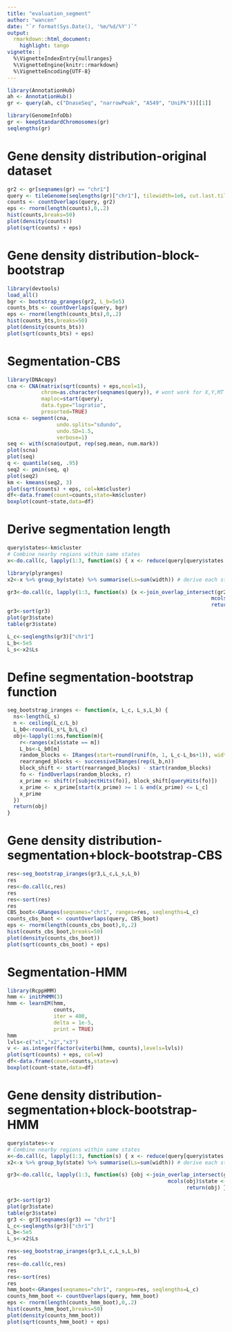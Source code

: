 ```yaml
---
title: "evaluation_segment"
author: "wancen"
date: "`r format(Sys.Date(), '%m/%d/%Y')`"
output:
  rmarkdown::html_document:
    highlight: tango
vignette: |
  %\VignetteIndexEntry{nullranges}
  %\VignetteEngine{knitr::rmarkdown}
  %\VignetteEncoding{UTF-8}
---
```


```r
library(AnnotationHub)
ah <- AnnotationHub()
gr <- query(ah, c("DnaseSeq", "narrowPeak", "A549", "UniPk"))[[1]]
```

```r
library(GenomeInfoDb)
gr <- keepStandardChromosomes(gr)
seqlengths(gr)
```

# Gene density distribution-original dataset
```r
gr2 <- gr[seqnames(gr) == "chr1"]
query <- tileGenome(seqlengths(gr)["chr1"], tilewidth=1e6, cut.last.tile.in.chrom=TRUE)
counts <- countOverlaps(query, gr2)
eps <- rnorm(length(counts),0,.2)
hist(counts,breaks=50)
plot(density(counts))
plot(sqrt(counts) + eps)
```

# Gene density distribution-block-bootstrap
```r
library(devtools)
load_all()
bgr <- bootstrap_granges(gr2, L_b=5e5)
counts_bts <- countOverlaps(query, bgr)
eps <- rnorm(length(counts_bts),0,.2)
hist(counts_bts,breaks=50)
plot(density(counts_bts))
plot(sqrt(counts_bts) + eps)
```

# Segmentation-CBS
```r
library(DNAcopy)
cna <- CNA(matrix(sqrt(counts) + eps,ncol=1),
           chrom=as.character(seqnames(query)), # wont work for X,Y,MT
           maploc=start(query),
           data.type="logratio",
           presorted=TRUE)
scna <- segment(cna,
                undo.splits="sdundo",
                undo.SD=1.5,
                verbose=1)
seq <- with(scna$output, rep(seg.mean, num.mark))
plot(scna)
plot(seq)
q <- quantile(seq, .95)
seq2 <- pmin(seq, q)
plot(seq2)
km <- kmeans(seq2, 3)
plot(sqrt(counts) + eps, col=km$cluster)
df<-data.frame(count=counts,state=km$cluster)
boxplot(count~state,data=df)
```
# Derive segmentation length
```r
query$states<-km$cluster 
# Combine nearby regions within same states
x<-do.call(c, lapply(1:3, function(s) { x <- reduce(query[query$states == s]); mcols(x)$state <- s; x }))

library(plyranges)
x2<-x %>% group_by(state) %>% summarise(Ls=sum(width)) # derive each states length

gr3<-do.call(c, lapply(1:3, function(s) {x <-join_overlap_intersect(gr2,x[x$state == s])
                                                                  mcols(x)$state <- s
                                                                  return(x) }))
gr3<-sort(gr3)
plot(gr3$state)
table(gr3$state)

L_c<-seqlengths(gr3)["chr1"]
L_b<-5e5
L_s<-x2$Ls
```

# Define segmentation-bootstrap function
```r
seg_bootstrap_iranges <- function(x, L_c, L_s,L_b) {
  ns<-length(L_s)
  n <- ceiling(L_c/L_b) 
  L_b0<-round(L_s*L_b/L_c)
  obj<-lapply(1:ns,function(m){
    r<-ranges(x[x$state == m])
    L_bs<-L_b0[m]
    random_blocks <- IRanges(start=round(runif(n, 1, L_c-L_bs+1)), width=L_bs)
    rearranged_blocks <- successiveIRanges(rep(L_b,n))
    block_shift <- start(rearranged_blocks) - start(random_blocks)
    fo <- findOverlaps(random_blocks, r)
    x_prime <- shift(r[subjectHits(fo)], block_shift[queryHits(fo)])
    x_prime <- x_prime[start(x_prime) >= 1 & end(x_prime) <= L_c]
    x_prime
  })
  return(obj)
}
```

# Gene density distribution-segmentation+block-bootstrap-CBS
```r
res<-seg_bootstrap_iranges(gr3,L_c,L_s,L_b)
res
res<-do.call(c,res)  
res
res<-sort(res)
res
CBS_boot<-GRanges(seqnames="chr1", ranges=res, seqlengths=L_c)
counts_cbs_boot <- countOverlaps(query, CBS_boot)
eps <- rnorm(length(counts_cbs_boot),0,.2)
hist(counts_cbs_boot,breaks=50)
plot(density(counts_cbs_boot))
plot(sqrt(counts_cbs_boot) + eps)
```

# Segmentation-HMM
```r
library(RcppHMM)
hmm <- initPHMM(3)
hmm <- learnEM(hmm,
               counts,
               iter = 400,
               delta = 1e-5,
               print = TRUE)
hmm
lvls<-c("x1","x2","x3")
v <- as.integer(factor(viterbi(hmm, counts),levels=lvls))
plot(sqrt(counts) + eps, col=v)
df<-data.frame(count=counts,state=v)
boxplot(count~state,data=df)
```

# Gene density distribution-segmentation+block-bootstrap-HMM
```r
query$states<-v
# Combine nearby regions within same states
x<-do.call(c, lapply(1:3, function(s) { x <- reduce(query[query$states == s]); mcols(x)$state <- s; x }))
x2<-x %>% group_by(state) %>% summarise(Ls=sum(width)) # derive each states length

gr3<-do.call(c, lapply(1:3, function(s) {obj <-join_overlap_intersect(gr2,x[x$state == s])
                                                    mcols(obj)$state <- s
                                                          return(obj) }))

gr3<-sort(gr3)
plot(gr3$state)
table(gr3$state)
gr3 <- gr3[seqnames(gr3) == "chr1"]
L_c<-seqlengths(gr3)["chr1"]
L_b<-5e5
L_s<-x2$Ls

res<-seg_bootstrap_iranges(gr3,L_c,L_s,L_b)
res
res<-do.call(c,res)  
res
res<-sort(res)
res
hmm_boot<-GRanges(seqnames="chr1", ranges=res, seqlengths=L_c)
counts_hmm_boot <- countOverlaps(query, hmm_boot)
eps <- rnorm(length(counts_hmm_boot),0,.2)
hist(counts_hmm_boot,breaks=50)
plot(density(counts_hmm_boot))
plot(sqrt(counts_hmm_boot) + eps)
```

